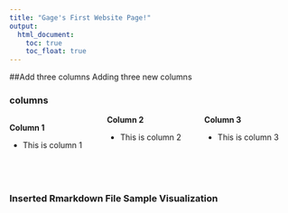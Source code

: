 ```yaml
---
title: "Gage's First Website Page!"
output:
  html_document:
    toc: true
    toc_float: true
---
```



##Add three columns
Adding three new columns

### columns

<style>
  .col3 {
    columns: 3 125px;         /* number of columns and width in pixels*/
    -webkit-columns: 3 125px; /* chrome, safari */
    -moz-columns: 3 125px;    /* firefox */
  }
</style>
 

<div class="col3">
**Column 1**

- This is column 1
<br>
<br>

**Column 2**

- This is column 2
<br>
<br>

**Column 3**

- This is column 3
<br>
<br>

</div>

<br>


### Inserted Rmarkdown File Sample Visualization

```r
```
 